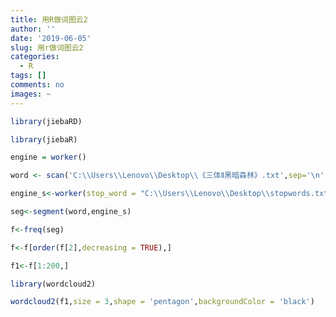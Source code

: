 ---
title: 用R做词图云2
author: ''
date: '2019-06-05'
slug: 用r做词图云2
categories:
  - R
tags: []
comments: no
images: ~
---
```{r}
library(jiebaRD)

library(jiebaR)

engine = worker()

word <- scan('C:\\Users\\Lenovo\\Desktop\\《三体Ⅱ黑暗森林》.txt',sep='\n',what='',encoding="UTF-8")

engine_s<-worker(stop_word = "C:\\Users\\Lenovo\\Desktop\\stopwords.txt")

seg<-segment(word,engine_s)

f<-freq(seg)

f<-f[order(f[2],decreasing = TRUE),]

f1<-f[1:200,]

library(wordcloud2)

wordcloud2(f1,size = 3,shape = 'pentagon',backgroundColor = 'black')
```

